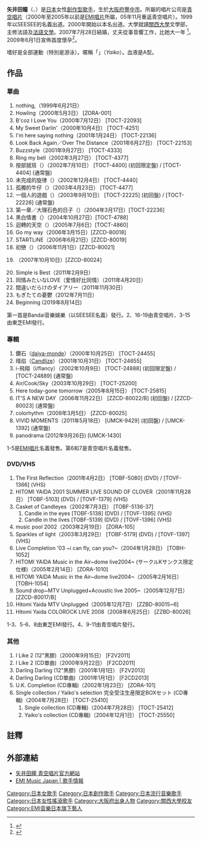 {{japanese|japanese=矢井田瞳|kana=やいだひとみ|romaji=Yaida Hitomi}}
'''矢井田瞳'''（{{lang-ja|やいだ ひとみ}}、{{bd|1978年|7月28日|catIdx=Yaida Hitomi}}）是[[日本|日本]]女性[[創作歌手|創作型]][[歌手|歌手]]，生於[[大阪府|大阪府]][[豐中市|豐中市]]。所屬的唱片公司是[[青空唱片|青空唱片]]（2000年至2005年以前是[[EMI唱片|EMI唱片]]所屬，05年11月重返青空唱片）。1999年以SEESEE的名義出道。2000年開始以本名出道。大學就讀[[關西大學|關西大學]]文學部，主修法語及[[法語文學|法語文學]]。2007年7月28日結婚，丈夫從事音響工作，比她大一年 <ref>{{Cite web |url=http://www.aozorarecords.com/aozora/diary/1/day/20070728 |title=最近的ヤイコ2008年07月28日文章 |access-date=2008年7月26日 |archive-url=https://web.archive.org/web/20090502164957/http://www.aozorarecords.com/aozora/diary/1/day/20070728 |archive-date=2009年5月2日 |dead-url=yes }}</ref>。2009年6月1日宣佈首度懷孕<ref>{{Cite web |url=http://www.hitomi-yaida.com/fromyaiko/index.php?d=20090601 |title=FROM YAIKO 2009年06月1日文章 |access-date=2009年6月3日 |archive-url=https://web.archive.org/web/20090603155209/http://www.hitomi-yaida.com/fromyaiko/index.php?d=20090601 |archive-date=2009年6月3日 |dead-url=yes }}</ref>。

嗜好是全部運動（特別是游泳）。暱稱「{{lang|ja|ヤイコ}}」（''Yaiko''）。血液是A型。

== 作品 ==
=== 單曲 ===
# nothing,（1999年6月21日）
# Howling（2000年5月3日） [ZORA-001]
# B'coz I Love You（2000年7月12日） [TOCT-22093]
# My Sweet Darlin'（2000年10月4日） [TOCT-4251]
# I'm here saying nothing（2001年1月24日） [TOCT-22136]
# Look Back Again／Over The Distance（2001年6月27日） [TOCT-22153]
# Buzzstyle（2001年9月27日） [TOCT-4333]
# Ring my bell（2002年3月27日） [TOCT-4377]
# 按部就班（{{lang|ja|アンダンテ}}）（2002年7月10日） [TOCT-4400] (初回限定盤) / [TOCT-4404] (通常盤)
# 未完成的旋律（{{lang|ja|未完成のメロディ}}）（2002年12月4日） [TOCT-4440]
# 孤獨的牛仔（{{lang|ja|孤独なカウボーイ}}）（2003年4月23日） [TOCT-4477]
# 一個人的遊戲（{{lang|ja|一人ジェンガ}}）（2003年9月10日） [TOCT-22225] (初回盤) / [TOCT-22226] (通常盤)
# 第一章／大理石色的日子（{{lang|ja|Chapter01／マーブル色の日}}）（2004年3月17日）[TOCT-22236]
# 黑白情書（{{lang|ja|モノクロレター}}）（2004年10月27日）[TOCT-4788]
# 迴轉的天空（{{lang|ja|マワルソラ}}）（2005年7月6日）[TOCT-4860]
# Go my way（2006年3月15日）[ZZCD-80018]
# STARTLiNE（2006年6月21日）[ZZCD-80019]
# 初戀（{{lang|ja|初恋}}）（2006年11月1日）[ZZCD-80021]
# {{lang|ja|I Love You の形／ハネユメ}}（2007年10月10日）[ZZCD-80024]
# Simple is Best（2011年2月9日）
# 同情みたいなLOVE（愛情好比同情）（2011年4月20日）
# 間違いだらけのダイアリー（2011年11月30日）
# もぎたての憂鬱（2012年7月11日）
#Beginning (2019年8月14日)

第一首是Bandai音樂娛樂（以SEESEE名義）發行。2、16-19由青空唱片、3-15由東芝EMI發行。

=== 專輯 ===
# 鑽石（[[daiya-monde|daiya-monde]]）（2000年10月25日） [TOCT-24455]
# 晴焰（[[Candlize|Candlize]]）（2001年10月31日） [TOCT-24655]
# i-飛翔（i/flancy）（2002年10月9日） [TOCT-24888] (初回限定盤) / [TOCT-24889] (通常盤)
# Air/Cook/Sky（2003年10月29日） [TOCT-25200]
# Here today-gone tomorrow（2005年8月15日） [TOCT-25815]
# IT'S A NEW DAY（2006年11月22日） [ZZCD-80022/B] (初回盤) / [ZZCD-80023] (通常盤)
# colorhythm（2008年3月5日） [ZZCD-80025]
# VIVID MOMENTS（2011年5月18日） [UMCK-9429] (初回盤) / [UMCK-1392] (通常盤)
#panodrama (2012年9月26日) [UMCK-1430] 

1-5是[[EMI唱片|EMI唱片]]名義發售。第6和7是青空唱片名義發售。

=== DVD/VHS ===
# The First Reflection（2001年4月2日） [TOBF-5080] (DVD) / [TOVF-1366] (VHS)
# HITOMI YAIDA 2001 SUMMER LIVE SOUND OF CLOVER（2001年11月28日） [TOBF-5103] (DVD) / [TOVF-1379] (VHS)
# Casket of Candleyes（2002年7月3日） [TOBF-5136-37]
## Candle in the eyes [TOBF-5138] (DVD) / [TOVF-1395] (VHS)
## Candle in the lives [TOBF-5139] (DVD) / [TOVF-1396] (VHS)
# music pool 2002（2003年2月19日） [ZORA-105]
# Sparkles of light（2003年3月29日） [TOBF-5179] (DVD) / [TOVF-1397] (VHS)
# Live Completion '03 ~i can fly, can you?~（2004年1月28日） [TOBH-1052]
# HITOMI YAIDA Music in the Air~dome live2004~ (サークルKサンクス限定仕様)（2005年2月14日） [ZORA-1010]
# HITOMI YAIDA Music in the Air~dome live2004~（2005年2月16日） [TOBH-1054]
# Sound drop~MTV Unplugged+Acoustic live 2005~（2005年12月7日） [ZZCD-80017/B]
# Hitomi Yaida MTV Unplugged（2005年12月7日） [ZZBD-80015~6]
# Hitomi Yaida COLOROCK LIVE 2008（2008年6月25日） [ZZBD-80026]

1-3、5-6、8由東芝EMI發行。4、9-11由青空唱片發行。

=== 其他 ===
# I Like 2 (12"黑膠)（2000年9月15日） [F2V2011]
# I Like 2 (CD單曲)（2000年9月22日） [F2CD2011]
# Darling Darling (12"黑膠)（2001年1月1日） [F2V2013]
# Darling Darling (CD單曲)（2001年1月1日） [F2CD2013]
# U.K. Completion (CD專輯)（2002年1月23日） [ZORA-101]
# Single collection / Yaiko's selection <span lang="ja">完全受注生産限定BOXセット</span> (CD專輯)（2004年7月28日） [TOCT-25410]
## Single collection (CD專輯)（2004年7月28日） [TOCT-25412]
## Yaiko's collection (CD專輯)（2004年12月1日） [TOCT-25550]

== 註釋 ==
{{Reflist}}

== 外部連結 ==
* [https://web.archive.org/web/20090303123419/http://www.aozorarecords.com/yaiko/ 矢井田瞳 青空唱片官方網站] 
* [https://web.archive.org/web/20080415192257/http://www.emimusic.jp/domestic/artists/yaida/index_j.htm EMI Music Japan | 歌手情報]

{{Authority control}}
{{DEFAULTSORT:Yaida Hitomi}}
[[Category:日本女歌手|Category:日本女歌手]]
[[Category:日本創作歌手|Category:日本創作歌手]]
[[Category:日本流行音樂歌手|Category:日本流行音樂歌手]]
[[Category:日本女性搖滾歌手|Category:日本女性搖滾歌手]]
[[Category:大阪府出身人物|Category:大阪府出身人物]]
[[Category:關西大學校友|Category:關西大學校友]]
[[Category:EMI音樂日本旗下藝人|Category:EMI音樂日本旗下藝人]]